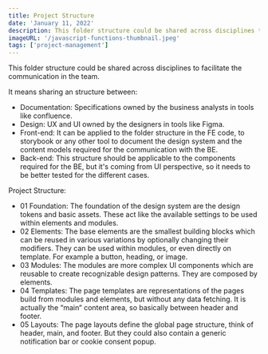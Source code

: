 ```yaml
---
title: Project Structure
date: 'January 11, 2022'
description: This folder structure could be shared across disciplines to facilitate the communication in the team.
imageURL: '/javascript-functions-thumbnail.jpeg'
tags: ['project-management']
---
```


This folder structure could be shared across disciplines to facilitate the communication in the team.

It means sharing an structure between:

- Documentation: Specifications owned by the business analysts in tools like confluence.
- Design: UX and UI owned by the designers in tools like Figma.
- Front-end: It can be applied to the folder structure in the FE code, to storybook or any other tool to document the design system and the content models required for the communication with the BE.
- Back-end: This structure should be applicable to the components required for the BE, but it's coming from UI perspective, so it needs to be better tested for the different cases.

Project Structure:

- 01 Foundation: The foundation of the design system are the design tokens and basic assets. These act like the available settings to be used within elements and modules.
- 02 Elements: The base elements are the smallest building blocks which can be reused in various variations by optionally changing their modifiers. They can be used within modules, or even directly on template. For example a button, heading, or image.
- 03 Modules: The modules are more complex UI components which are reusable to create recognizable design patterns. They are composed by elements.
- 04 Templates: The page templates are representations of the pages build from modules and elements, but without any data fetching. It is actually the “main“ content area, so basically between header and footer.
- 05 Layouts: The page layouts define the global page structure, think of header, main, and footer. But they could also contain a generic notification bar or cookie consent popup.
